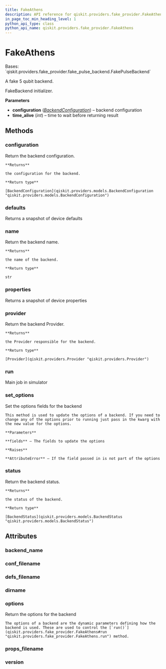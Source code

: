 ```yaml
---
title: FakeAthens
description: API reference for qiskit.providers.fake_provider.FakeAthens
in_page_toc_min_heading_level: 1
python_api_type: class
python_api_name: qiskit.providers.fake_provider.FakeAthens
---
```


# FakeAthens

<Class id="qiskit.providers.fake_provider.FakeAthens" isDedicatedPage={true} github="https://github.com/qiskit/qiskit/tree/stable/0.23/qiskit/providers/fake_provider/backends/athens/fake_athens.py" signature="FakeAthens">
  Bases: `qiskit.providers.fake_provider.fake_pulse_backend.FakePulseBackend`

  A fake 5 qubit backend.

  FakeBackend initializer.

  **Parameters**

  *   **configuration** ([*BackendConfiguration*](qiskit.providers.models.BackendConfiguration "qiskit.providers.models.BackendConfiguration")) – backend configuration
  *   **time\_alive** (*int*) – time to wait before returning result

  ## Methods

  ### configuration

  <Function id="qiskit.providers.fake_provider.FakeAthens.configuration" signature="FakeAthens.configuration()">
    Return the backend configuration.

    **Returns**

    the configuration for the backend.

    **Return type**

    [BackendConfiguration](qiskit.providers.models.BackendConfiguration "qiskit.providers.models.BackendConfiguration")
  </Function>

  ### defaults

  <Function id="qiskit.providers.fake_provider.FakeAthens.defaults" signature="FakeAthens.defaults()">
    Returns a snapshot of device defaults
  </Function>

  ### name

  <Function id="qiskit.providers.fake_provider.FakeAthens.name" signature="FakeAthens.name()">
    Return the backend name.

    **Returns**

    the name of the backend.

    **Return type**

    str
  </Function>

  ### properties

  <Function id="qiskit.providers.fake_provider.FakeAthens.properties" signature="FakeAthens.properties()">
    Returns a snapshot of device properties
  </Function>

  ### provider

  <Function id="qiskit.providers.fake_provider.FakeAthens.provider" signature="FakeAthens.provider()">
    Return the backend Provider.

    **Returns**

    the Provider responsible for the backend.

    **Return type**

    [Provider](qiskit.providers.Provider "qiskit.providers.Provider")
  </Function>

  ### run

  <Function id="qiskit.providers.fake_provider.FakeAthens.run" signature="FakeAthens.run(run_input, **kwargs)">
    Main job in simulator
  </Function>

  ### set\_options

  <Function id="qiskit.providers.fake_provider.FakeAthens.set_options" signature="FakeAthens.set_options(**fields)">
    Set the options fields for the backend

    This method is used to update the options of a backend. If you need to change any of the options prior to running just pass in the kwarg with the new value for the options.

    **Parameters**

    **fields** – The fields to update the options

    **Raises**

    **AttributeError** – If the field passed in is not part of the options
  </Function>

  ### status

  <Function id="qiskit.providers.fake_provider.FakeAthens.status" signature="FakeAthens.status()">
    Return the backend status.

    **Returns**

    the status of the backend.

    **Return type**

    [BackendStatus](qiskit.providers.models.BackendStatus "qiskit.providers.models.BackendStatus")
  </Function>

  ## Attributes

  ### backend\_name

  <Attribute id="qiskit.providers.fake_provider.FakeAthens.backend_name" attributeValue="'fake_athens'" />

  ### conf\_filename

  <Attribute id="qiskit.providers.fake_provider.FakeAthens.conf_filename" attributeValue="'conf_athens.json'" />

  ### defs\_filename

  <Attribute id="qiskit.providers.fake_provider.FakeAthens.defs_filename" attributeValue="'defs_athens.json'" />

  ### dirname

  <Attribute id="qiskit.providers.fake_provider.FakeAthens.dirname" attributeValue="'/home/runner/work/qiskit/qiskit/.tox/docs/lib/python3.8/site-packages/qiskit/providers/fake_provider/backends/athens'" />

  ### options

  <Attribute id="qiskit.providers.fake_provider.FakeAthens.options">
    Return the options for the backend

    The options of a backend are the dynamic parameters defining how the backend is used. These are used to control the [`run()`](qiskit.providers.fake_provider.FakeAthens#run "qiskit.providers.fake_provider.FakeAthens.run") method.
  </Attribute>

  ### props\_filename

  <Attribute id="qiskit.providers.fake_provider.FakeAthens.props_filename" attributeValue="'props_athens.json'" />

  ### version

  <Attribute id="qiskit.providers.fake_provider.FakeAthens.version" attributeValue="1" />
</Class>

